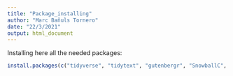 ```yaml
---
title: "Package_installing"
author: "Marc Bañuls Tornero"
date: "22/3/2021"
output: html_document
---
```


Installing here all the needed packages:
```r
install.packages(c("tidyverse", "tidytext", "gutenbergr", "SnowballC", "ggraph", "igraph", "wordcloud", "topicmodels", "textdata"))
```

